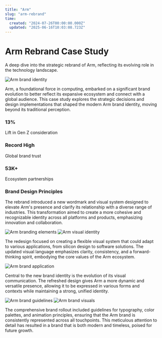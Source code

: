 ```yaml
---
title: "Arm"
slug: "arm-rebrand"
time:
  created: "2024-07-26T00:00:00.000Z"
  updated: "2025-06-16T10:03:08.723Z"
---
```


# Arm Rebrand Case Study

A deep dive into the strategic rebrand of Arm, reflecting its evolving role in the technology landscape.

<Image src="https://github.com/maxmcisted7/Nova/assets/107080351/b98f23f6-4763-44f2-bd54-d92237e817ec" alt="Arm brand identity" variant="full" />

Arm, a foundational force in computing, embarked on a significant brand evolution to better reflect its expansive ecosystem and connect with a global audience. This case study explores the strategic decisions and design implementations that shaped the modern Arm brand identity, moving beyond its traditional perception.

<div className="grid grid-cols-1 md:grid-cols-3 gap-6 my-6">
  <div className="flex flex-col">
    <h3 className="text-4xl font-semibold text-shiki-blue-light dark:text-shiki-blue-dark">13%</h3>
    <p className="text-muted">Lift in Gen Z consideration</p>
  </div>
  <div className="flex flex-col">
    <h3 className="text-4xl font-semibold text-shiki-blue-light dark:text-shiki-blue-dark">Record High</h3>
    <p className="text-muted">Global brand trust</p>
  </div>
  <div className="flex flex-col">
    <h3 className="text-4xl font-semibold text-shiki-blue-light dark:text-shiki-blue-dark">53K+</h3>
    <p className="text-muted">Ecosystem partnerships</p>
  </div>
</div>

### Brand Design Principles

The rebrand introduced a new wordmark and visual system designed to elevate Arm's presence and clarify its relationship with a diverse range of industries. This transformation aimed to create a more cohesive and recognizable identity across all platforms and products, emphasizing innovation and collaboration.

<ImageGroup>
  <Image src="https://github.com/maxmcisted7/Nova/assets/107080351/ef61df6d-55e1-4566-8805-4f36a537f7a8" alt="Arm branding elements" fill />
  <Image src="https://github.com/maxmcisted7/Nova/assets/107080351/d3568858-a536-4c4f-9e79-51d08e503386" alt="Arm visual identity" fill />
</ImageGroup>

The redesign focused on creating a flexible visual system that could adapt to various applications, from silicon design to software solutions. The updated visual language emphasizes clarity, consistency, and a forward-thinking spirit, embodying the core values of the Arm ecosystem.

<Image src="https://github.com/maxmcisted7/Nova/assets/107080351/012674e2-6d2c-461d-84e1-285642a42dd7" alt="Arm brand application" variant="full" />

Central to the new brand identity is the evolution of its visual communication. The refreshed design gives Arm a more dynamic and versatile presence, allowing it to be expressed in various forms and contexts while maintaining a strong, unified identity.

<ImageGroup>
  <Image src="https://github.com/maxmcisted7/Nova/assets/107080351/9515904f-9e76-42f8-a006-25f0a2d48259" alt="Arm brand guidelines" fill />
  <Image src="https://github.com/maxmcisted7/Nova/assets/107080351/e05b5f88-4c80-4966-a364-c7117e651e70" alt="Arm brand visuals" fill />
</ImageGroup>

The comprehensive brand rollout included guidelines for typography, color palettes, and animation principles, ensuring that the Arm brand is consistently represented across all touchpoints. This meticulous attention to detail has resulted in a brand that is both modern and timeless, poised for future growth. 
